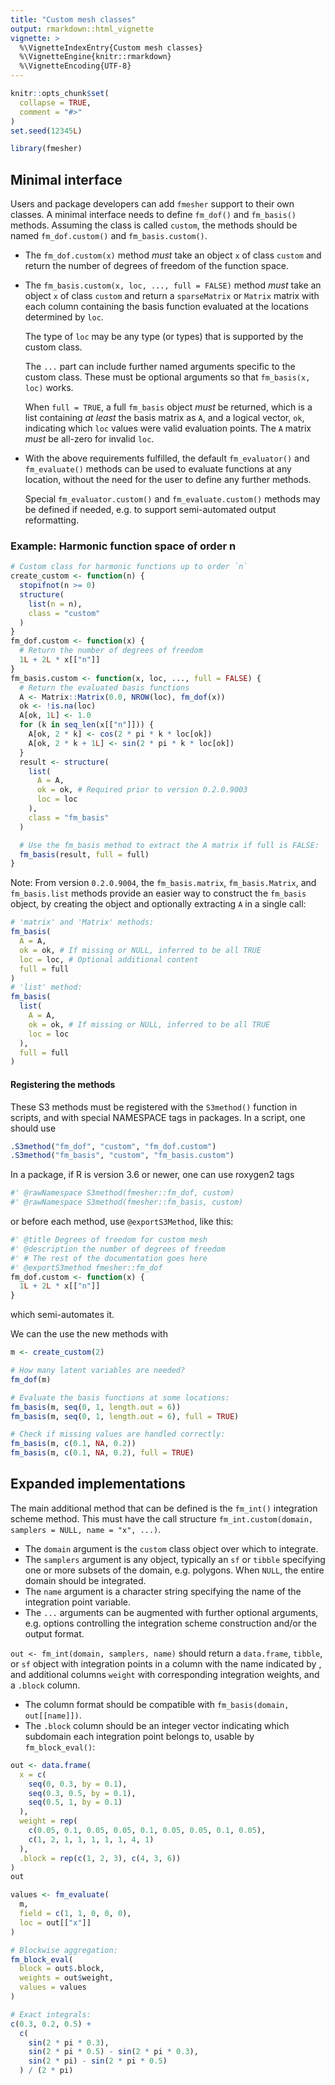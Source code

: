 ```yaml
---
title: "Custom mesh classes"
output: rmarkdown::html_vignette
vignette: >
  %\VignetteIndexEntry{Custom mesh classes}
  %\VignetteEngine{knitr::rmarkdown}
  %\VignetteEncoding{UTF-8}
---
```


```r
knitr::opts_chunk$set(
  collapse = TRUE,
  comment = "#>"
)
set.seed(12345L)
```

```r
library(fmesher)
```

## Minimal interface

Users and package developers can add `fmesher` support to their own classes.
A minimal interface needs to define `fm_dof()` and `fm_basis()` methods.
Assuming the class is called `custom`, the methods should be named `fm_dof.custom()` and `fm_basis.custom()`.

- The `fm_dof.custom(x)` method *must* take an object `x` of class `custom` and
  return the number of degrees of freedom of the function space.
- The `fm_basis.custom(x, loc, ..., full = FALSE)` method *must* take an object `x` of
  class `custom` and return a `sparseMatrix` or `Matrix` matrix with each column
  containing the basis function evaluated at the locations determined by `loc`.

  The type of `loc` may be any type (or types) that is supported by the custom
  class.
  
  The `...` part can include further named arguments specific to the custom
  class. These must be optional arguments so that `fm_basis(x, loc)` works.
  
  When `full = TRUE`, a full `fm_basis` object *must* be returned, which is a
  list containing *at least* the basis matrix as `A`, and a logical vector,
  `ok`, indicating which `loc` values were valid evaluation points. The `A`
  matrix *must* be all-zero for invalid `loc`.
- With the above requirements fulfilled, the default `fm_evaluator()` and
  `fm_evaluate()` methods can be used to evaluate functions at any location,
  without the need for the user to define any further methods.
  
  Special `fm_evaluator.custom()` and `fm_evaluate.custom()` methods may be
  defined if needed, e.g. to support semi-automated output reformatting.
  
### Example: Harmonic function space of order n

```r
# Custom class for harmonic functions up to order `n`
create_custom <- function(n) {
  stopifnot(n >= 0)
  structure(
    list(n = n),
    class = "custom"
  )
}
fm_dof.custom <- function(x) {
  # Return the number of degrees of freedom
  1L + 2L * x[["n"]]
}
fm_basis.custom <- function(x, loc, ..., full = FALSE) {
  # Return the evaluated basis functions
  A <- Matrix::Matrix(0.0, NROW(loc), fm_dof(x))
  ok <- !is.na(loc)
  A[ok, 1L] <- 1.0
  for (k in seq_len(x[["n"]])) {
    A[ok, 2 * k] <- cos(2 * pi * k * loc[ok])
    A[ok, 2 * k + 1L] <- sin(2 * pi * k * loc[ok])
  }
  result <- structure(
    list(
      A = A,
      ok = ok, # Required prior to version 0.2.0.9003
      loc = loc
    ),
    class = "fm_basis"
  )

  # Use the fm_basis method to extract the A matrix if full is FALSE:
  fm_basis(result, full = full)
}
```

Note: From version `0.2.0.9004`, the `fm_basis.matrix`, `fm_basis.Matrix`, and
`fm_basis.list` methods provide an easier way to construct the `fm_basis`
object, by creating the object and optionally extracting `A` in a single call:
```r
# 'matrix' and 'Matrix' methods:
fm_basis(
  A = A,
  ok = ok, # If missing or NULL, inferred to be all TRUE
  loc = loc, # Optional additional content
  full = full
)
# 'list' method:
fm_basis(
  list(
    A = A,
    ok = ok, # If missing or NULL, inferred to be all TRUE
    loc = loc
  ),
  full = full
)
```

#### Registering the methods

These S3 methods must be registered with the `S3method()` function in
scripts, and with special NAMESPACE tags in packages.
In a script, one should use
```r
.S3method("fm_dof", "custom", "fm_dof.custom")
.S3method("fm_basis", "custom", "fm_basis.custom")
```
In a package, if R is version 3.6 or newer, one can use roxygen2 tags
```r
#' @rawNamespace S3method(fmesher::fm_dof, custom)
#' @rawNamespace S3method(fmesher::fm_basis, custom)
```
or before each method, use `@exportS3Method`, like this:
```r
#' @title Degrees of freedom for custom mesh
#' @description the number of degrees of freedom
#' # The rest of the documentation goes here
#' @exportS3method fmesher::fm_dof
fm_dof.custom <- function(x) {
  1L + 2L * x[["n"]]
}
```
which semi-automates it.

We can the use the new methods with
```r
m <- create_custom(2)

# How many latent variables are needed?
fm_dof(m)

# Evaluate the basis functions at some locations:
fm_basis(m, seq(0, 1, length.out = 6))
fm_basis(m, seq(0, 1, length.out = 6), full = TRUE)

# Check if missing values are handled correctly:
fm_basis(m, c(0.1, NA, 0.2))
fm_basis(m, c(0.1, NA, 0.2), full = TRUE)
```

## Expanded implementations

The main additional method that can be defined is the `fm_int()` integration scheme method.
This must have the call structure `fm_int.custom(domain, samplers = NULL, name = "x", ...)`.

- The `domain` argument is the `custom` class object over which to integrate.
- The `samplers` argument is any object, typically an `sf` or `tibble` specifying
  one or more subsets of the domain, e.g. polygons. When `NULL`, the entire domain
  should be integrated.
- The `name` argument is a character string specifying the name of the integration
  point variable.
- The `...` arguments can be augmented with further optional arguments, e.g. options
  controlling the integration scheme construction and/or the output format.

`out <- fm_int(domain, samplers, name)` should return a
`data.frame`, `tibble`, or `sf` object with integration points
in a column with the name indicated by *<name>*, and additional columns `weight` with
corresponding integration weights, and a `.block` column.

- The *<name>* column format should be compatible with `fm_basis(domain, out[[name]])`.
- The `.block` column should be an integer vector indicating which subdomain
  each integration point belongs to, usable by `fm_block_eval()`:
```r
out <- data.frame(
  x = c(
    seq(0, 0.3, by = 0.1),
    seq(0.3, 0.5, by = 0.1),
    seq(0.5, 1, by = 0.1)
  ),
  weight = rep(
    c(0.05, 0.1, 0.05, 0.05, 0.1, 0.05, 0.05, 0.1, 0.05),
    c(1, 2, 1, 1, 1, 1, 1, 4, 1)
  ),
  .block = rep(c(1, 2, 3), c(4, 3, 6))
)
out
```
```r
values <- fm_evaluate(
  m,
  field = c(1, 1, 0, 0, 0),
  loc = out[["x"]]
)

# Blockwise aggregation:
fm_block_eval(
  block = out$.block,
  weights = out$weight,
  values = values
)

# Exact integrals:
c(0.3, 0.2, 0.5) +
  c(
    sin(2 * pi * 0.3),
    sin(2 * pi * 0.5) - sin(2 * pi * 0.3),
    sin(2 * pi) - sin(2 * pi * 0.5)
  ) / (2 * pi)
```
